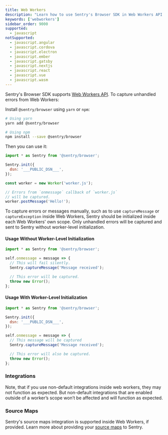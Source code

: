 ```yaml
---
title: Web Workers
description: "Learn how to use Sentry's Browser SDK in Web Workers API."
keywords: ['webworkers']
sidebar_order: 9000
supported:
  - javascript
notSupported:
  - javascript.angular
  - javascript.cordova
  - javascript.electron
  - javascript.ember
  - javascript.gatsby
  - javascript.nextjs
  - javascript.react
  - javascript.vue
  - javascript.wasm
---
```


Sentry's Browser SDK supports [Web Workers API](https://developer.mozilla.org/en-US/docs/Web/API/Web_Workers_API). To capture unhandled errors from Web Workers:

Install `@sentry/browser` using `yarn` or `npm`:

```bash
# Using yarn
yarn add @sentry/browser

# Using npm
npm install --save @sentry/browser
```

Then you can use it:

```javascript {filename:index.js}
import * as Sentry from '@sentry/browser';

Sentry.init({
  dsn: '___PUBLIC_DSN___',
});

const worker = new Worker('worker.js');

// Errors from `onmessage` callback of `worker.js`
// will be captured.
worker.postMessage('Hello!');
```

<Alert level="warning" title="Manual Capturing">

To capture errors or messages manually, such as to use `captureMessage` or `captureException` inside Web Workers, Sentry should be initialized inside each Web Workers' own scope. Only unhandled errors will be captured and sent to Sentry without worker-level initialization.

</Alert>

#### Usage Without Worker-Level Initialization

```javascript {filename:worker.js}
import * as Sentry from '@sentry/browser';

self.onmessage = message => {
  // This will fail silently.
  Sentry.captureMessage('Message received');

  // This error will be captured.
  throw new Error();
};
```

#### Usage With Worker-Level Initialization

```javascript {filename:worker.js}
import * as Sentry from '@sentry/browser';

Sentry.init({
  dsn: '___PUBLIC_DSN___',
});

self.onmessage = message => {
  // This message will be captured
  Sentry.captureMessage('Message received');

  // This error will also be captured.
  throw new Error();
};
```

### Integrations

Note, that if you use non-default integrations inside web workers, they may not function as expected. But non-default integrations that are enabled outside of a worker’s scope won’t be affected and will function as expected.

### Source Maps

Sentry's source maps integration is supported inside Web Workers, if provided. Learn more about providing your [source maps](/platforms/javascript/sourcemaps/) to Sentry.
